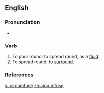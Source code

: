 ==English==

===Pronunciation===
* {{IPA|/ˈsɜː(ɹ).kəmˌfjʊz/}} {{SAMPA|/"s3:(r).k@m%fjUz/}}

===Verb===
{{en-verb|circumfus|ing}}

#To pour round; to spread round, as a [[fluid]].
#To spread round; to [[surround]].

===References===
{{R:Webster 1828}}

[[vi:circumfuse]]
[[zh:circumfuse]]